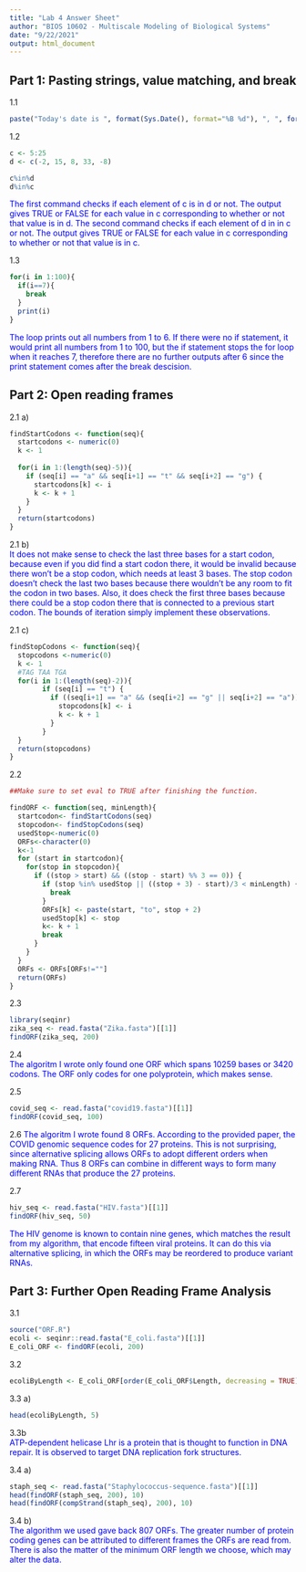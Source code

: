 ```yaml
---
title: "Lab 4 Answer Sheet"
author: "BIOS 10602 - Multiscale Modeling of Biological Systems"
date: "9/22/2021"
output: html_document
---
```


## Part 1: Pasting strings, value matching, and break

1.1
```r
paste("Today's date is ", format(Sys.Date(), format="%B %d"), ", ", format(Sys.Date(), format="%Y"),  ".", sep="")
```

1.2
```r
c <- 5:25
d <- c(-2, 15, 8, 33, -8)

c%in%d
d%in%c
```
<span style="color:blue"> The first command checks if each element of c is in d or not. The output gives TRUE or FALSE for each value in c corresponding to whether or not that value is in d. The second command checks if each element of d in in c or not. The output gives TRUE or FALSE for each value in c corresponding to whether or not that value is in c. </span>

1.3

```r
for(i in 1:100){
  if(i==7){
    break
  }
  print(i)
}
```
<span style="color:blue"> The loop prints out all numbers from 1 to 6. If there were no if statement, it would print all numbers from 1 to 100, but the if statement stops the for loop when it reaches 7, therefore there are no further outputs after 6 since the print statement comes after the break descision. </span>

## Part 2: Open reading frames
2.1 a)<br>
```r
findStartCodons <- function(seq){
  startcodons <- numeric(0)
  k <- 1
  
  for(i in 1:(length(seq)-5)){
    if (seq[i] == "a" && seq[i+1] == "t" && seq[i+2] == "g") {
      startcodons[k] <- i
      k <- k + 1
    }
  }
  return(startcodons)
}
```

2.1 b)<br>
<span style="color:blue"> It does not make sense to check the last three bases for a start codon, because even if you did find a start codon there, it would be invalid because there won't be a stop codon, which needs at least 3 bases. The stop codon doesn't check the last two bases because there wouldn't be any room to fit the codon in two bases. Also, it does check the first three bases because there could be a stop codon there that is connected to a previous start codon. The bounds of iteration simply implement these observations. </span>

2.1 c)<br>
```r
findStopCodons <- function(seq){
  stopcodons <-numeric(0)
  k <- 1
  #TAG TAA TGA
  for(i in 1:(length(seq)-2)){ 
        if (seq[i] == "t") {
          if ((seq[i+1] == "a" && (seq[i+2] == "g" || seq[i+2] == "a")) || (seq[i+1] == "g" && seq[i+2] == "a")) {
            stopcodons[k] <- i
            k <- k + 1
          }
        }
  }
  return(stopcodons)
}
```


2.2
```r
##Make sure to set eval to TRUE after finishing the function.

findORF <- function(seq, minLength){
  startcodon<- findStartCodons(seq)
  stopcodon<- findStopCodons(seq)
  usedStop<-numeric(0)
  ORFs<-character(0)
  k<-1
  for (start in startcodon){
    for(stop in stopcodon){
      if ((stop > start) && ((stop - start) %% 3 == 0)) {
        if (stop %in% usedStop || ((stop + 3) - start)/3 < minLength) {
          break
        }
        ORFs[k] <- paste(start, "to", stop + 2)
        usedStop[k] <- stop
        k<- k + 1
        break
      }
    }
  }
  ORFs <- ORFs[ORFs!=""]
  return(ORFs)
}
```

2.3
```r
library(seqinr)
zika_seq <- read.fasta("Zika.fasta")[[1]]
findORF(zika_seq, 200)
```

2.4<br>
<span style="color:blue"> The algoritm I wrote only found one ORF which spans 10259 bases or 3420 codons. The ORF only codes for one polyprotein, which makes sense. 
</span>


2.5<br>
```r
covid_seq <- read.fasta("covid19.fasta")[[1]]
findORF(covid_seq, 100)
```


2.6
<span style="color:blue"> The algoritm I wrote found 8 ORFs. According to the provided paper, the COVID genomic sequence codes for 27 proteins. This is not surprising, since alternative splicing allows ORFs to adopt different orders when making RNA. Thus 8 ORFs can combine in different ways to form many different RNAs that produce the 27 proteins.  </span>

2.7
```r
hiv_seq <- read.fasta("HIV.fasta")[[1]]
findORF(hiv_seq, 50)
```
<span style="color:blue"> The HIV genome is known to contain nine genes, which matches the result from my algorithm, that encode fifteen viral proteins. It can do this via alternative splicing, in which the ORFs may be reordered to produce variant RNAs. </span>


## Part 3: Further Open Reading Frame Analysis

3.1<br>
```r
source("ORF.R")
ecoli <- seqinr::read.fasta("E_coli.fasta")[[1]]
E_coli_ORF <- findORF(ecoli, 200)
```

3.2
```r
ecoliByLength <- E_coli_ORF[order(E_coli_ORF$Length, decreasing = TRUE),]
```


3.3 a)
```r
head(ecoliByLength, 5)
```

3.3b<br>
<span style="color:blue"> ATP-dependent helicase Lhr is a protein that is thought to function in DNA repair. It is observed to target DNA replication fork structures. </span>

3.4 a)
```r
staph_seq <- read.fasta("Staphylococcus-sequence.fasta")[[1]]
head(findORF(staph_seq, 200), 10)
head(findORF(compStrand(staph_seq), 200), 10)
```

3.4 b) <br>
<span style="color:blue"> The algorithm we used gave back 807 ORFs. The greater number of protein coding genes can be attributed to different frames the ORFs are read from. There is also the matter of the minimum ORF length we choose, which may alter the data. </span>
